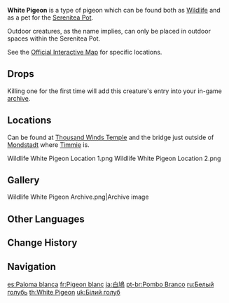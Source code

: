 {{Furnishing Infobox
|id             = 369144
|image          = Wildlife White Pigeon Icon.png
|category       = Animal
|subcategory    = Outdoor Creature
|quality        = 3
|adeptal_energy = 100
|load           = 350
|reduced_load   = 350
|description    = A common avian species in [[Teyvat]]. Plump and meaty, but also capable of delivering messages.<br />This pure-white member of the pigeon family is especially friendly towards humans, but is also highly perceptive of humans' ill intent. Interesting trivia: There is a widely held belief in [[Mondstadt]] that an authentic [[Sweet Madame]] must be cooked using pigeon meat, but this is just a rumor and nothing more.<br />In the Realm Within, there is no need to send and receive messages, so pigeons are often idle, sometimes delivering things to other animals and going on flights in the morning to maintain their flying ability. Over time, some animals have come to look to the pigeons' flights as a marker of time. Unfortunately for them, the pigeons themselves sometimes don't have a good sense of time.
|mention        = 
|lbType         = Wildlife
|lbFamily       = Birds
|lbGroup        = Pigeons
|source1        = Omni-Ubiquity Net
}}
{{Description|A common avian species in Teyvat. Plump and meaty, but also capable of delivering messages.<br />This pure-white member of the pigeon family is especially friendly towards humans, but is also highly perceptive of humans' ill intent. Interesting trivia: There is a widely held belief in [[Mondstadt]] that an authentic [[Sweet Madame]] must be cooked using pigeon meat, but this is just a rumor and nothing more.|[[Archive]] Description}}
'''White Pigeon''' is a type of pigeon which can be found both as [[Wildlife]] and as a pet for the [[Serenitea Pot]].

Outdoor creatures, as the name implies, can only be placed in outdoor spaces within the Serenitea Pot.

See the [https://act.hoyolab.com/ys/app/interactive-map/index.html#/map/2?shown_types=274 Official Interactive Map] for specific locations.

==Drops==
{{Card|Fowl|1}}

Killing one for the first time will add this creature's entry into your in-game [[archive]].

==Locations==
Can be found at [[Thousand Winds Temple]] and the bridge just outside of [[Mondstadt]] where [[Timmie]] is.
<gallery>
Wildlife White Pigeon Location 1.png
Wildlife White Pigeon Location 2.png
</gallery>

==Gallery==
<gallery>
Wildlife White Pigeon Archive.png|Archive image
</gallery>

==Other Languages==
{{Other Languages
|en      = White Pigeon
|zhs     = 白鸽
|zhs_rm  = Bǎigé
|zht     = 白鴿
|zht_rm  = Bǎigé
|zh_tl   = White Pigeon
|ja      = 白鳩
|ja_rm   = Shirohato
|ja_tl   = Dove
|ko      = 흰비둘기
|ko_rm   = Huin-Bidulgi
|ko_tl   = White Pigeon
|es      = Paloma blanca
|es_tl   = White Pigeon
|fr      = Pigeon blanc
|fr_tl   = White Pigeon
|ru      = Белый голубь
|ru_tl   = White Pigeon
|th      = White Pigeon
|vi      = Bồ Câu Trắng
|vi_tl   = White Pigeon
|de      = Weiße Taube
|de_tl   = White Pigeon
|id      = White Pigeon
|pt      = Pombo Branco
|pt_tl   = 
|tr      = Beyaz Güvercin
|tr_tl   = 
|it      = Piccione bianco
|it_tl   = 
}}

==Change History==
{{Change History|1.0}}

==Navigation==
{{Wildlife Navbox|state=collapsed}}
{{Furnishing Navbox/Living|Animal}}

[[es:Paloma blanca]]
[[fr:Pigeon blanc]]
[[ja:白鳩]]
[[pt-br:Pombo Branco]]
[[ru:Белый голубь]]
[[th:White Pigeon]]
[[uk:Білий голуб]]